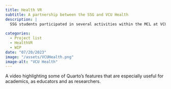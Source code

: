 ```yaml
---
title: Health VR
subtitle: A partnership between the SSG and VCU Health
description: |
  SSG students participated in several activities within the MCL at VCU.  The Motor Control Laboratory at VCU conducts research on the neural and biomechanical mechanisms underlying human movement, with a focus on understanding motor function, coordination, and rehabilitation in both healthy individuals and those with motor impairments.  MCL specifically builds therapies based on virtual-reality technologies.
  
categories:
  - Project list
  - HealthVR
  - WIP 
date: "07/20/2023"
image: "/assets/VCUHealth.png"
image-alt: "VCU Health"
---
```


A video highlighting some of Quarto's features that are especially useful for academics, as educators and as researchers.
